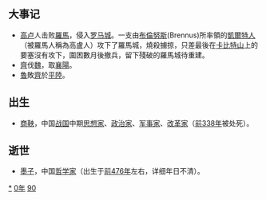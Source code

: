{{yearTOC|-390|[[周安王|周安王]]十二年 [[魯穆公|魯穆公]]二十六年 [[齊康公|齊康公]]十五年 [[晉烈公|晉烈公]]二十六年 [[趙武侯|趙武侯]]十年 [[魏武侯|魏武侯]]六年 [[韓烈侯|韓烈侯]]十年 [[秦惠公|秦惠公]]十年 [[楚悼王|楚悼王]]十二年 [[宋休公|宋休公]]六年 [[衛慎公|衛慎公]]二十五年 [[鄭康公|鄭康公]]六年 [[燕後簡公|燕後簡公]]二十五年 [[越王翳|越王翳]]二十一年}}

== 大事记 ==
* [[高卢|高卢]]人击败[[羅馬|羅馬]]，侵入[[罗马市|罗马城]]。一支由[[布倫努斯|布倫努斯]](Brennus)所率領的[[凱爾特人|凱爾特人]]（被羅馬人稱為高盧人）攻下了羅馬城，燒殺擄掠，只差最後在[[卡比特山|卡比特山]]上的要塞沒有攻下，圍困數月後撤兵，留下殘破的羅馬城待重建。
* [[齊|齊]]伐[[魏国_(战国)|魏]]，取[[襄陽|襄陽]]。
* [[鲁国|魯]]敗[[齊|齊]]於[[平陸|平陸]]。

== 出生 ==
* [[商鞅|商鞅]]，中国[[战国|战国]]中期[[思想家|思想家]]、[[政治家|政治家]]、[[军事家|军事家]]、[[改革家|改革家]]（[[前338年|前338年]]被处死）。

== 逝世 ==
{{Wikisource year mention}}
* [[墨子|墨子]]，中国[[哲学家|哲学家]]（出生于[[前476年|前476年]]左右，详细年日不清）。

[[Category:前390年|*]]
[[Category:前390年代|0年]]
[[Category:前4世纪各年|90]]